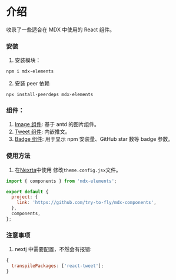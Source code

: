 # 介绍

收录了一些适合在 MDX 中使用的 React 组件。

### 安装

1. 安装模块：

```bash
npm i mdx-elements
```

2. 安装 peer 依赖

```
npx install-peerdeps mdx-elements
```

### 组件：

1. [Image 组件](./image.mdx): 基于 antd 的图片组件。
2. [Tweet 组件](./tweet.mdx): 内嵌推文。
3. [Badge 组件](./badge.mdx): 用于显示 npm 安装量、GitHub star 数等 badge 参数。

### 使用方法

1. 在[Nexrta](https://wiki.dev-hub.top/docs/Website/Nextra)中使用
   修改`theme.config.jsx`文件。

```js file=theme.config.jsx highlight=7
import { components } from 'mdx-elements';

export default {
  project: {
    link: 'https://github.com/try-to-fly/mdx-components',
  },
  components,
};
```

### 注意事项

1. nextj 中需要配置，不然会有报错:

```js
{
  transpilePackages: ['react-tweet'];
}
```
